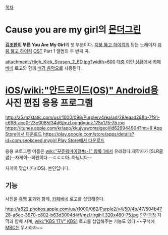[[목차]]

= Cause you are my girl의 [[몬더그린]] =
{{{#!html
<iframe width="480" height="360" src="http://www.youtube.com/embed/Lrcm7lU3Ru8" frameborder="0" allowfullscreen></iframe>
}}}

'''[[김조한]]이 부른 You Are My Girl'''의 첫 부분이다. [[지붕 뚫고 하이킥]]의 닫는 노래이자 [[지붕 뚫고 하이킥]] [[OST]] Part 1 앨범의 두 번째 곡.

attachment:/High_Kick_Season_2_ED.jpg?width=600
[[지붕 뚫고 하이킥#s-5|대충 이런 상황]]에서 [[카페베네]] 로고와 함께 [[배경 음악]]으로 사용된다.

= [[iOS]]/[[wiki:"안드로이드(OS)" Android]]용 사진 편집 응용 프로그램 =
http://a5.mzstatic.com/us/r1000/098/Purple/v4/ea/ad/28/eaad288b-7f91-c698-aec0-23e0085f34d6/mzl.oogdyuoz.175x175-75.jpg
[[https://itunes.apple.com/kr/app/kkujyuwomaigeol/id629944904?mt=8 App Store에서 다운로드]] [[https://play.google.com/store/apps/details?id=com.seokceed.mygirl Play Store에서 다운로드]]

응용 프로그램 이름은 [[wiki:"꾸쥬워마이걸#s-1" 항목 1]]에서 유래했다.제작자가 [SLR클럽]--자게이--회원이다.--ㄷㄷㄷ아..아닙니다--

자게이 맞습니다(iOS). 본인입니다.

== 기능 ==
사진을 [[흑백]] 효과와 함께, [[카페베네]] 로고를 삽입해준다.

http://a822.phobos.apple.com/us/r1000/082/Purple2/v4/50/4b/47/504b4728-a6ec-3970-c802-b63d3004d4ff/mzl.tlrgihll.320x480-75.jpg
[[인간극장]] 자막과 함께 시계, [[wiki:"KBS 1TV" KBS1]] 로고를 삽입해주는 기능도 있다.~~구석에 [[MBC]]는 무시하자~~
